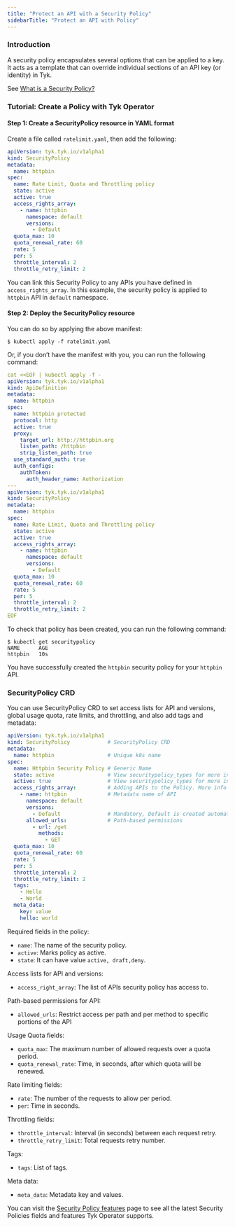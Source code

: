 ```yaml
---
title: "Protect an API with a Security Policy"
sidebarTitle: "Protect an API with Policy"
---
```


### Introduction

A security policy encapsulates several options that can be applied to a key. It acts as a template that can override individual sections of an API key (or identity) in Tyk.

See [What is a Security Policy?](https://tyk.io/docs/getting-started/key-concepts/what-is-a-security-policy/)

### Tutorial: Create a Policy with Tyk Operator

#### Step 1: Create a SecurityPolicy resource in YAML format

Create a file called `ratelimit.yaml`, then add the following:

```yaml
apiVersion: tyk.tyk.io/v1alpha1
kind: SecurityPolicy
metadata:
  name: httpbin
spec:
  name: Rate Limit, Quota and Throttling policy
  state: active
  active: true
  access_rights_array:
    - name: httpbin
      namespace: default
      versions:
        - Default
  quota_max: 10
  quota_renewal_rate: 60
  rate: 5
  per: 5
  throttle_interval: 2
  throttle_retry_limit: 2
```

You can link this Security Policy to any APIs you have defined in `access_rights_array`. In this example, the security policy is applied to `httpbin` API in `default` namespace.

#### Step 2: Deploy the SecurityPolicy resource
You can do so by applying the above manifest:

```console
$ kubectl apply -f ratelimit.yaml
```

Or, if you don’t have the manifest with you, you can run the following command:

```yaml
cat <<EOF | kubectl apply -f -
apiVersion: tyk.tyk.io/v1alpha1
kind: ApiDefinition
metadata:
  name: httpbin
spec:
  name: httpbin protected
  protocol: http
  active: true
  proxy:
    target_url: http://httpbin.org
    listen_path: /httpbin
    strip_listen_path: true
  use_standard_auth: true
  auth_configs:
    authToken:
      auth_header_name: Authorization
---
apiVersion: tyk.tyk.io/v1alpha1
kind: SecurityPolicy
metadata:
  name: httpbin
spec:
  name: Rate Limit, Quota and Throttling policy
  state: active
  active: true
  access_rights_array:
    - name: httpbin
      namespace: default
      versions:
        - Default
  quota_max: 10
  quota_renewal_rate: 60
  rate: 5
  per: 5
  throttle_interval: 2
  throttle_retry_limit: 2
EOF
```

To check that policy has been created, you can run the following command:

```console
$ kubectl get securitypolicy
NAME      AGE
httpbin   10s
```

You have successfully created the  `httpbin` security policy for your `httpbin` API. 

### SecurityPolicy CRD

You can use SecurityPolicy CRD to set access lists for API and versions, global usage quota, rate limits, and throttling, and also add tags and metadata:

```yaml
apiVersion: tyk.tyk.io/v1alpha1
kind: SecurityPolicy            # SecurityPolicy CRD
metadata:
  name: httpbin                 # Unique k8s name
spec:
  name: Httpbin Security Policy # Generic Name
  state: active                 # View securitypolicy_types for more info
  active: true                  # View securitypolicy_types for more info
  access_rights_array:          # Adding APIs to the Policy. More info just below
    - name: httpbin             # Metadata name of API
      namespace: default
      versions:
        - Default               # Mandatory, Default is created automatically
      allowed_urls:             # Path-based permissions
        - url: /get
          methods:
            - GET
  quota_max: 10
  quota_renewal_rate: 60
  rate: 5
  per: 5
  throttle_interval: 2
  throttle_retry_limit: 2
  tags:
    - Hello
    - World
  meta_data:
    key: value
    hello: world
```


Required fields in the policy:

- `name`: The name of the security policy.
- `active`: Marks policy as active.
- `state`: It can have value `active, draft,deny`.

Access lists for API and versions:

- `access_right_array`: The list of APIs security policy has access to.

Path-based permissions for API:

- `allowed_urls`: Restrict access per path and per method to specific portions of the API

Usage Quota fields:

- `quota_max`: The maximum number of allowed requests over a quota period.
- `quota_renewal_rate`: Time, in seconds, after which quota will be renewed.

Rate limiting fields:

- `rate`: The number of the requests to allow per period.
- `per`: Time in seconds.

Throttling fields:

- `throttle_interval`: Interval (in seconds) between each request retry.
- `throttle_retry_limit`: Total requests retry number.

Tags:

- `tags`: List of tags.

Meta data:

- `meta_data`: Metadata key and values.

You can visit the [Security Policy features](/5.5/product-stack/tyk-operator/reference/security-policy) page to see all the latest Security Policies fields and features Tyk Operator supports.
